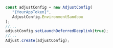 ```jsx {6}
const adjustConfig = new AdjustConfig(
   "{YourAppToken}",
   AdjustConfig.EnvironmentSandbox
);
//...
adjustConfig.setLaunchDeferredDeeplink(true);
//...
Adjust.create(adjustConfig);
```
